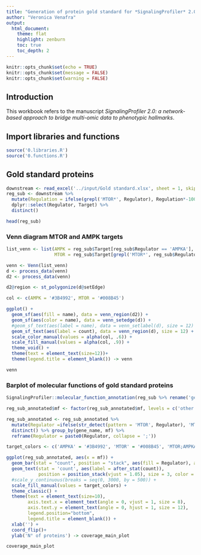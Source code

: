 ```yaml
---
title: "Generation of protein gold standard for *SignalingProfiler* 2.0 benchmarking"
author: "Veronica Venafra"
output:
  html_document:
    theme: flat
    highlight: zenburn
    toc: true
    toc_depth: 2
---
```


```r
knitr::opts_chunk$set(echo = TRUE)
knitr::opts_chunk$set(message = FALSE)
knitr::opts_chunk$set(warning = FALSE)
```

## Introduction
This workbook refers to the manuscript *SignalingProfiler 2.0: a network-based approach to bridge multi-omic data to phenotypic hallmarks*.

## Import libraries and functions

```r
source('0.libraries.R')
source('0.functions.R')
```

## Gold standard proteins

```r
downstream <- read_excel('../input/Gold standard.xlsx', sheet = 1, skip = 1)
reg_sub <- downstream %>%
  mutate(Regulation = ifelse(grepl('MTOR*', Regulator), Regulation*-100, Regulation*100)) %>%
  dplyr::select(Regulator, Target) %>%
  distinct()

head(reg_sub)
```

### Venn diagram MTOR and AMPK targets

```r
list_venn <- list(AMPK = reg_sub$Target[reg_sub$Regulator == 'AMPKA'],
                  MTOR = reg_sub$Target[grepl('MTOR*', reg_sub$Regulator)])

venn <- Venn(list_venn)
d <- process_data(venn)
d2 <- process_data(venn)

d2@region <- st_polygonize(d@setEdge)

col <- c(AMPK = '#3B4992', MTOR = '#008B45')

ggplot() +
  geom_sf(aes(fill = name), data = venn_region(d2)) +
  geom_sf(aes(color = name), data = venn_setedge(d)) +
  #geom_sf_text(aes(label = name), data = venn_setlabel(d), size = 12) +
  geom_sf_text(aes(label = count), data = venn_region(d), size = 12) +
  scale_color_manual(values = alpha(col, .6)) +
  scale_fill_manual(values = alpha(col, .9)) +
  theme_void() +
  theme(text = element_text(size=12))+
  theme(legend.title = element_blank()) -> venn

venn
```

### Barplot of molecular functions of gold standard proteins

```r

SignalingProfiler::molecular_function_annotation(reg_sub %>% rename('gene_name' = 'Target'), organism = 'human') -> reg_sub_annotated

reg_sub_annotated$mf <- factor(reg_sub_annotated$mf, levels = c('other', 'kin', 'tf'))

reg_sub_annotated <- reg_sub_annotated %>%
  mutate(Regulator =ifelse(str_detect(pattern = 'MTOR', Regulator), 'MTOR', Regulator)) %>%
  distinct() %>% group_by(gene_name, mf) %>%
  reframe(Regulator = paste0(Regulator, collapse = ';'))

target_colors <- c('AMPKA' = '#3B4992', 'MTOR' = '#008B45', 'MTOR;AMPKA' = 'darkblue')

ggplot(reg_sub_annotated, aes(x = mf)) +
  geom_bar(stat = "count", position = "stack", aes(fill = Regulator), alpha = .6) +
  geom_text(stat = 'count', aes(label = after_stat(count)),
            position = position_stack(vjust = 1.05), size = 3, color = 'black') +
  #scale_y_continuous(breaks = seq(0, 3000, by = 500)) +
  scale_fill_manual(values = target_colors) +
  theme_classic() +
  theme(text = element_text(size=10),
        axis.text.x = element_text(angle = 0, vjust = 1, size = 8),
        axis.text.y = element_text(angle = 0, hjust = 1, size = 12),
        legend.position="bottom",
        legend.title = element_blank()) +
  xlab('') +
  coord_flip()+
  ylab('N° of proteins') -> coverage_main_plot

coverage_main_plot
```
